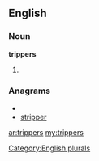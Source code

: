 ==English==

===Noun===
'''trippers'''

# {{plural of|[[tripper]]}}

===Anagrams===
* {{alphagram|eipprrst}}
* [[stripper#English|stripper]]

[[Category:English plurals]]

[[ar:trippers]]
[[my:trippers]]